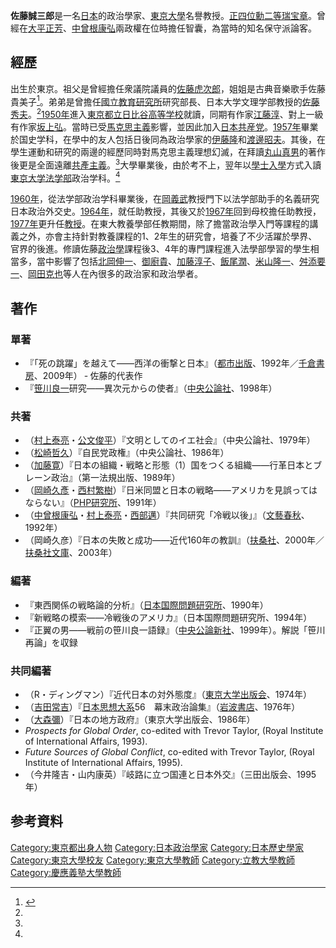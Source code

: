 {{Multiple issues|
{{Citation style|time=2021-03-28T13:43:25+00:00}}
{{Refimprove|time=2021-03-29T05:00:22+00:00}}
}}
'''佐藤誠三郎'''{{BD|1932年|7月8日|1999年|11月28日}}是一名[[日本|日本]]的政治學家、[[東京大學|東京大學]]名譽教授。[[正四位|正四位]][[勳等|勳二等]][[瑞宝章|瑞宝章]]。曾經在[[大平正芳|大平正芳]]、[[中曾根康弘|中曾根康弘]]兩政權在位時擔任智囊，為當時的知名保守派論客。

== 經歷 ==
{{非現代標準漢語章節}}
出生於東京。祖父是曾經擔任衆議院議員的[[佐藤虎次郎_(群馬縣政治家)|佐藤虎次郎]]，姐姐是古典音樂歌手佐藤貴美子<ref>{{Cite web |url=http://kins.jp/pdf/25kira.pdf |title=吉良芳恵「日本近代史料情報機関設立の具体化に関する研究」 |access-date=2021-03-28 |archive-date=2007-07-08 |archive-url=https://web.archive.org/web/20070708044657/http://www.kins.jp/pdf/25kira.pdf }}</ref>。弟弟是曾擔任[[國立教育研究所|國立教育研究所]]研究部長、日本大学文理学部教授的[[佐藤秀夫|佐藤秀夫]]。<ref name=":0" />[[1950年|1950年]]進入[[東京都立日比谷高等学校|東京都立日比谷高等学校]]就讀，同期有作家[[江藤淳|江藤淳]]、對上一級有作家[[坂上弘|坂上弘]]。當時已受[[馬克思主義|馬克思主義]]影響，並因此加入[[日本共産党|日本共産党]]。[[1957年|1957年]]畢業於{{link-ja|東京大學大學院人文社會系研究科及文學部|東京大学大学院人文社会系研究科・文学部|東京大學文學部}}国史学科，在學中的友人包括日後同為政治學家的[[伊藤隆_(歷史學家)|伊藤隆]]和[[渡邊昭夫|渡邊昭夫]]。其後，在學生運動和研究的兩邊的經歷同時對馬克思主義理想幻滅，在拜讀[[丸山真男|丸山真男]]的著作後更是全面遠離[[共產主義|共產主義]]。<ref name=":1" />大學畢業後，由於考不上{{link-ja|東京大學大學院人文社會系研究科及文學部|東京大学大学院人文社会系研究科・文学部|大学院文学研究科}}，翌年以[[學士入學|學士入學]]方式入讀[[東京大學大學院法學政治學研究科及法學部|東京大学法学部]]政治学科。<ref name=":0" />

[[1960年|1960年]]，從法学部政治学科畢業後，在[[岡義武|岡義武]]教授門下以法学部助手的名義研究日本政治外交史。[[1964年|1964年]]，就任{{link-ja|立教大學大學院法學研究科及法學部|立教大学大学院法学研究科・法学部|立教大学法学部}}助教授，其後又於[[1967年|1967年]]回到母校擔任{{link-ja|東京大學大學院綜合文化研究科及教養學部|東京大学大学院総合文化研究科・教養学部|教養学部}}助教授，[[1977年|1977年]]更升任[[教授|教授]]。在東大教養學部任教期間，除了擔當政治學入門等課程的講義之外，亦會主持針對教養課程的1、2年生的研究會，培養了不少活躍於學界、官界的後進。修讀佐藤[[政治學|政治學]]課程後3、4年的專門課程進入法學部學習的學生相當多，當中影響了包括[[北岡伸一|北岡伸一]]、[[御廚貴|御廚貴]]、[[加藤淳子|加藤淳子]]、[[飯尾潤|飯尾潤]]、[[米山隆一_(政治家)|米山隆一]]、[[舛添要一|舛添要一]]、[[岡田克也|岡田克也]]等人在內很多的政治家和政治學者。

<!--明治維新の研究から領域を広げて、日本の近代化の包括的な共同研究に取り組み、村上泰亮・公文俊平との共著で『文明としてのイエ社会』という成果に結実した。<ref name=":0" />-->

==著作==
===單著===
*『「死の跳躍」を越えて――西洋の衝撃と日本』（[[都市出版|都市出版]]、1992年／[[千倉書房|千倉書房]]、2009年） ‐ 佐藤的代表作
*『[[笹川良一|笹川良一]]研究――異次元からの使者』（[[中央公論社|中央公論社]]、1998年）

=== 共著 ===
* （[[村上泰亮|村上泰亮]]・[[公文俊平|公文俊平]]）『文明としてのイエ社会』（中央公論社、1979年）
* （[[松崎哲久|松崎哲久]]）『自民党政権』（中央公論社、1986年）
* （[[加藤寛_(經濟學家)|加藤寛]]）『日本の組織・戦略と形態（1）国をつくる組織――行革日本とブレーン政治』（第一法規出版、1989年）
* （[[岡崎久彥|岡崎久彥]]・[[西村繁樹|西村繁樹]]）『日米同盟と日本の戦略――アメリカを見誤ってはならない』（[[PHP研究所|PHP研究所]]、1991年）
* （[[中曾根康弘|中曾根康弘]]・[[村上泰亮|村上泰亮]]・[[西部邁|西部邁]]）『共同研究「冷戦以後」』（[[文藝春秋|文藝春秋]]、1992年）
* （岡崎久彦）『日本の失敗と成功――近代160年の教訓』（[[扶桑社|扶桑社]]、2000年／[[扶桑社文庫|扶桑社文庫]]、2003年）

=== 編著 ===
* 『東西関係の戦略論的分析』（[[日本国際問題研究所|日本国際問題研究所]]、1990年）
* 『新戦略の模索――冷戦後のアメリカ』（日本国際問題研究所、1994年）
* 『正翼の男――戦前の笹川良一語録』（[[中央公論新社|中央公論新社]]、1999年）。解説「笹川再論」を収録

=== 共同編著 ===
* （R・ディングマン）『近代日本の対外態度』（[[東京大学出版会|東京大学出版会]]、1974年）
* （[[吉田常吉|吉田常吉]]）『[[日本思想大系|日本思想大系]]56　幕末政治論集』（[[岩波書店|岩波書店]]、1976年）
* （[[大森彌|大森彌]]）『日本の地方政府』（東京大学出版会、1986年）
*''Prospects for Global Order'', co-edited with Trevor Taylor, (Royal Institute of International Affairs, 1993).
*''Future Sources of Global Conflict'', co-edited with Trevor Taylor, (Royal Institute of International Affairs, 1995).
* （今井隆吉・山内康英）『岐路に立つ国連と日本外交』（三田出版会、1995年）

==参考資料==
{{reflist}}
{{DEFAULTSORT:Sato}}
[[Category:東京都出身人物|Category:東京都出身人物]]
[[Category:日本政治學家|Category:日本政治學家]]
[[Category:日本歷史學家|Category:日本歷史學家]]
[[Category:東京大學校友|Category:東京大學校友]]
[[Category:東京大學教師|Category:東京大學教師]]
[[Category:立教大學教師|Category:立教大學教師]]
[[Category:慶應義塾大學教師|Category:慶應義塾大學教師]]
